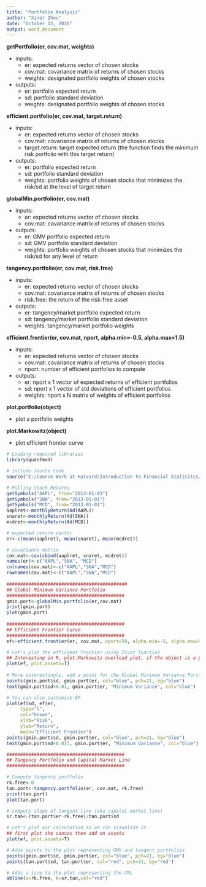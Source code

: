 ```yaml
---
title: "Portfolio Analysis"
author: "Xiner Zhou"
date: "October 13, 2016"
output: word_document
---
```

 
**getPortfolio(er, cov.mat, weights)** 

* inputs: 
    + er: expected returns vector of chosen stocks
    + cov.mat: covariance matrix of returns of chosen stocks
    + weights: designated portfolio weights of chosen stocks
    
* outputs:
    + er: portfolio expected return
    + sd: portfolio standard deviation
    + weights: designated portfolio weights of chosen stocks

**efficient.portfolio(er, cov.mat, target.return)**

* inputs:
    + er: expected returns vector of chosen stocks
    + cov.mat: covariance matrix of returns of chosen stocks
    + target.return: target expected return (the function finds the minimum risk portfolio with this target return)
    
* outputs:
    + er: portfolio expected return
    + sd: portfolio standard deviation 
    + weights: portfolio weights of chosen stocks that minimizes the risk/sd at the level of target return
    
**globalMin.portfolio(er, cov.mat)**

* inputs:
    + er: expected returns vector of chosen stocks
    + cov.mat: covariance matrix of returns of chosen stocks
    
* outputs:
    + er: GMV portfolio expected return
    + sd: GMV portfolio standard deviation 
    + weights: portfolio weights of chosen stocks that minimizes the risk/sd for any level of return
 
**tangency.portfolio(er, cov.mat, risk.free)**

* inputs:
    + er: expected returns vector of chosen stocks
    + cov.mat: covariance matrix of returns of chosen stocks
    + risk.free: the return of the risk-free asset

* outputs:
    + er: tangency/market portfolio expected return
    + sd: tangency/market portfolio standard deviation 
    + weights: tangency/market portfolio weights  
  
**efficient.frontier(er, cov.mat, nport, alpha.min=-0.5, alpha.max=1.5)**

* inputs:
    + er: expected returns vector of chosen stocks
    + cov.mat: covariance matrix of returns of chosen stocks
    + nport: number of efficient portfolios to compute
    
* outputs:
    + er: nport x 1 vector of expected returns of efficient portfolios
    + sd: nport x 1 vector of std deviations of efficient portfolios
    + weights: nport x N matrix of weights of efficient portfolios 
   
**plot.portfolio(object)**

* plot a portfolio weights

**plot.Markowitz(object)**

* plot efficient frontier curve
 
 
```r
# Loading required libraries
library(quantmod)

# include source code
source("E:/Course Work at Harvard/Introduction to Financial Statisitcs/Eric Zivot.R")

# Pulling Stock Returns
getSymbols("AAPL", from="2013-01-01")
getSymbols("SNA", from="2013-01-01")
getSymbols("MCD", from="2013-01-01")
aaplret<-monthlyReturn(Ad(AAPL))
snaret<-monthlyReturn(Ad(SNA))
mcdret<-monthlyReturn(Ad(MCD))

# expected return vector
er<-c(mean(aaplret), mean(snaret), mean(mcdret))

# covariance matrix
cov.mat<-cov(cbind(aaplret, snaret, mcdret))
names(er)<-c("AAPL","SNA", "MCD")
colnames(cov.mat)<-c("AAPL","SNA","MCD")
rownames(cov.mat)<-c("AAPL","SNA","MCD")
 
############################################
## Global Minimum Variance Portfolio
###########################################
gmin.port<-globalMin.portfolio(er,cov.mat)
print(gmin.port)
plot(gmin.port)
 
###########################################
## Efficient Frontier Curve
###########################################
ef<-efficient.frontier(er, cov.mat, nport=50, alpha.min=-5, alpha.max=5)

# Let's plot the efficient frontier using Zivot function
## Interesting in R, plot.Markowitz overload plot, if the object is a portfolio, R will plot using plot.Markowitz function
plot(ef, plot.assets=T)
 
# More interestingly, add a point for the Global Minimum Variance Portfolio
points(gmin.port$sd, gmin.port$er, col="blue", pch=21, bg="blue")
text(gmin.port$sd+0.01, gmin.port$er, "Minimum Variance", col="blue")

# You can also customize EF
plot(ef$sd, ef$er,
     type="l",
     col="brown",
     xlab="Risk",
     ylab="Return",
     main="Efficient Frontier")
points(gmin.port$sd, gmin.port$er, col="blue", pch=21, bg="blue")
text(gmin.port$sd+0.015, gmin.port$er, "Minimum Variance", col="blue")  

###########################################
## Tangency Portfolio and Capital Market Line
###########################################

# Compute tangency portfolio
rk.free<-0
tan.port<-tangency.portfolio(er, cov.mat, rk.free)
print(tan.port)
plot(tan.port)

# compute slope of tangent line (aka capital market line)
sr.tan<-(tan.port$er-rk.free)/tan.port$sd

# Let's plot our calculation so we can visualize it
## first plot the canvas then add on assets
plot(ef, plot.assets=T)

# Adds points to the plot representing GMV and tangent portfolios
points(gmin.port$sd, gmin.port$er, col="blue", pch=21, bg="blue")
points(tan.port$sd, tan.port$er, col="red", pch=21, bg="red")

# Adds a line to the plot representing the CML
abline(a=rk.free, b=sr.tan,col="red")
```

 
